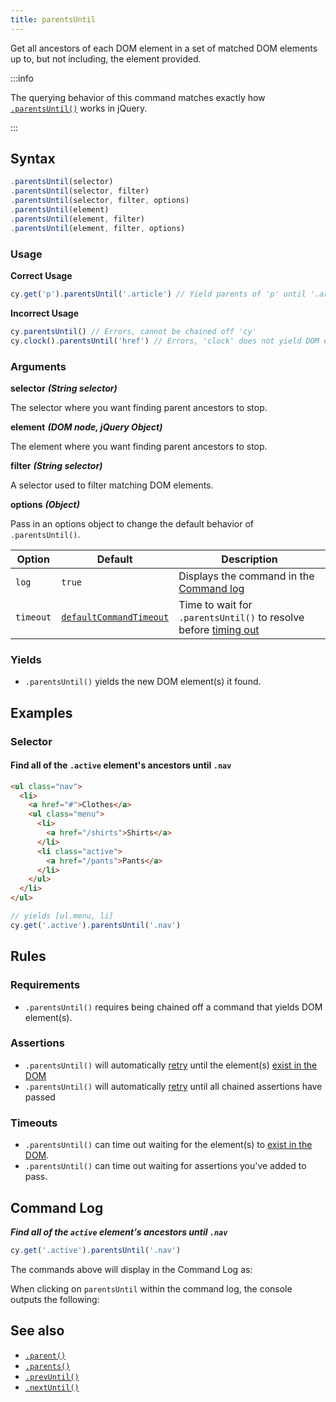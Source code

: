 ```yaml
---
title: parentsUntil
---
```


Get all ancestors of each DOM element in a set of matched DOM elements up to,
but not including, the element provided.

:::info

The querying behavior of this command matches exactly how
[`.parentsUntil()`](http://api.jquery.com/parentsUntil) works in jQuery.

:::

## Syntax

```javascript
.parentsUntil(selector)
.parentsUntil(selector, filter)
.parentsUntil(selector, filter, options)
.parentsUntil(element)
.parentsUntil(element, filter)
.parentsUntil(element, filter, options)
```

### Usage

**<Icon name="check-circle" color="green" /> Correct Usage**

```javascript
cy.get('p').parentsUntil('.article') // Yield parents of 'p' until '.article'
```

**<Icon name="exclamation-triangle" color="red" /> Incorrect Usage**

```javascript
cy.parentsUntil() // Errors, cannot be chained off 'cy'
cy.clock().parentsUntil('href') // Errors, 'clock' does not yield DOM elements
```

### Arguments

**<Icon name="angle-right" /> selector** **_(String selector)_**

The selector where you want finding parent ancestors to stop.

**<Icon name="angle-right" /> element** **_(DOM node, jQuery Object)_**

The element where you want finding parent ancestors to stop.

**<Icon name="angle-right" /> filter** **_(String selector)_**

A selector used to filter matching DOM elements.

**<Icon name="angle-right" /> options** **_(Object)_**

Pass in an options object to change the default behavior of `.parentsUntil()`.

| Option    | Default                                                              | Description                                                                              |
| --------- | -------------------------------------------------------------------- | ---------------------------------------------------------------------------------------- |
| `log`     | `true`                                                               | Displays the command in the [Command log](/guides/core-concepts/cypress-app#Command-Log) |
| `timeout` | [`defaultCommandTimeout`](/guides/references/configuration#Timeouts) | Time to wait for `.parentsUntil()` to resolve before [timing out](#Timeouts)             |

### Yields [<Icon name="question-circle"/>](/guides/core-concepts/introduction-to-cypress#Subject-Management)

- `.parentsUntil()` yields the new DOM element(s) it found.

## Examples

### Selector

#### Find all of the `.active` element's ancestors until `.nav`

```html
<ul class="nav">
  <li>
    <a href="#">Clothes</a>
    <ul class="menu">
      <li>
        <a href="/shirts">Shirts</a>
      </li>
      <li class="active">
        <a href="/pants">Pants</a>
      </li>
    </ul>
  </li>
</ul>
```

```javascript
// yields [ul.menu, li]
cy.get('.active').parentsUntil('.nav')
```

## Rules

### Requirements [<Icon name="question-circle"/>](/guides/core-concepts/introduction-to-cypress#Chains-of-Commands)

- `.parentsUntil()` requires being chained off a command that yields DOM
element(s).

### Assertions [<Icon name="question-circle"/>](/guides/core-concepts/introduction-to-cypress#Assertions)

- `.parentsUntil()` will automatically
[retry](/guides/core-concepts/retry-ability) until the element(s)
[exist in the DOM](/guides/core-concepts/introduction-to-cypress#Default-Assertions)</li><li>`.parentsUntil()`
will automatically [retry](/guides/core-concepts/retry-ability) until all
chained assertions have passed

### Timeouts [<Icon name="question-circle"/>](/guides/core-concepts/introduction-to-cypress#Timeouts)

- `.parentsUntil()` can time out waiting for the element(s) to
[exist in the DOM](/guides/core-concepts/introduction-to-cypress#Default-Assertions).</li><li>`.parentsUntil()`
can time out waiting for assertions you've added to pass.

## Command Log

**_Find all of the `active` element's ancestors until `.nav`_**

```javascript
cy.get('.active').parentsUntil('.nav')
```

The commands above will display in the Command Log as:

<DocsImage src="/img/api/parentsuntil/get-all-parents-until-nav-selector.png" alt="Command Log parentsUntil" ></DocsImage>

When clicking on `parentsUntil` within the command log, the console outputs the
following:

<DocsImage src="/img/api/parentsuntil/show-parents-until-nav-in-console.png" alt="Console Log parentsUntil" ></DocsImage>

## See also

- [`.parent()`](/api/commands/parent)
- [`.parents()`](/api/commands/parents)
- [`.prevUntil()`](/api/commands/prevuntil)
- [`.nextUntil()`](/api/commands/nextuntil)
